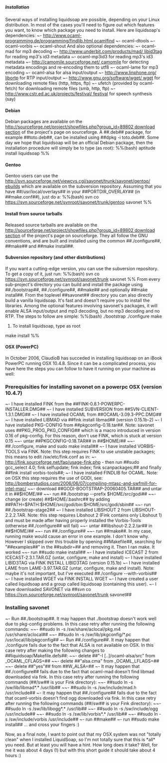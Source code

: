 =====Installation=====

Several ways of installing liquidsoap are possible, depending on your Linux distribution. In most of the cases you'll need to figure out which features you want, to know which package you need to install.
Here are liquidsoap's dependencies:
~- [[http://www.ocaml-programming.de/programming/findlib.html ocamlfind]]
~- ocaml-dtools
~- ocaml-vorbis
~- ocaml-shout
And also optional dependencies:
~- ocaml-mad for mp3 decoding
~- [[http://www.underbit.com/products/mad/ libid3tag]] for reading mp3's id3 metadata
~- ocaml-mp3id3 for reading mp3's id3 metadata
~- [[http://camomile.sourceforge.net/ camomile]] for detecting metadata encodings and re-encoding them to utf8
~- ocaml-lame for mp3 encoding
~- ocaml-alsa for alsa input/output
~- [[http://www.linphone.org/ libortp]] for RTP input/output
~- [[http://www.gnu.org/software/wget/ wget]] for downloading remote files (http, https, ftp)
~- ufetch (provided by ocaml-fetch) for downloading remote files (smb, http, ftp)
~- [[http://www.cstr.ed.ac.uk/projects/festival/ festival]] for speech synthesis (say)

====Debian====
Debian packages are available on the [[http://sourceforge.net/project/showfiles.php?group_id=89802 download section]] of the project's page on sourceforge. A ##.deb## package, for example ##toto.deb##, can be installed using ##dpkg -i toto.deb##.
Some day we hope that liquidsoap will be an official Debian package, then the installation procedure will simply be to type (as root):
%%(bash)
aptitude install liquidsoap
%%

====Gentoo====
Gentoo users can use the [[http://svn.sourceforge.net/viewcvs.cgi/savonet/trunk/savonet/gentoo/ ebuilds]] which are available on the subversion repository. Assuming that you have ##/usr/local/overlays## in your ##PORTDIR_OVERLAY## (in ##make.conf##), just do a:
%%(bash)
svn co https://svn.sourceforge.net/svnroot/savonet/trunk/gentoo savonet
%%

====Install from source tarballs====
Released source tarballs are available on the [[http://sourceforge.net/project/showfiles.php?group_id=89802 download section]] of the project's page on sourceforge. They all follow the GNU conventions, and are built and installed using the common ##./configure##, ##make## and ##make install##.

====Subversion repository (and other distributions)====
If you want a cutting-edge version, you can use the subversion repository. To get a copy of it, just run:
%%(bash)
svn co https://svn.sourceforge.net/svnroot/savonet/trunk savonet
%%
From every sub-project's directory you can build and install the package using ##./bootstrap##, ##./configure##, ##make## and optionally ##make install##.
From the toplevel ##savonet## directory you can also directly build a vanilla liquidsoap. It's fast and doesn't require you to install the libraries. Among the optional features involving savonet's packages, it will enable ALSA input/output and mp3 decoding, but no mp3 decoding and no RTP. The steps to follow are simple:
%%(bash)
./bootstrap
./configure
make
# To install liquidsoap, type as root
make install
%%

====OSX (PowerPC)====
In October 2006, ClaudioB has succeded in installing liquidsoap on an iBook PowerPC running OSX 10.4.8. 
Since it can be a complicated process, you have here the steps you can follow to have it running on your machine as well:

===Prerequisities for installing savonet on a powerpc OSX (version 10.4.7)===
~- I have installed FINK from the ##FINK-0.8.1-POWERPC-INSTALLER.DMG##
~-  I have installed SUBVERSION from ##SVN-CLIENT-1.3.1.DMG##
~- I have installed OCAML from ##OCAML-3.09.3-PPC.DMG##
~-  I have installed LIBMAD via ##fink install libmad## (version 0.15.1b-2)
~- I have installed PKG-CONFIG from ##pkgconfig-0.18.tar##. Note: savonet uses ##PKG_PROG_PKG_CONFIG## which is a macro introduced in version 0.16 of pkg-config. For this reason, don't use FINK, which is stuck at version 0.15
~~- untar ##PKGCONFIG-0.18.TAR## in ##$HOME/##
~~- ##./configure, make and sudo make install##
~- I have installed VORBIS-TOOLS via FINK. Note: this step requires FINK to use unstable packages; this means to edit /sw/etc/fink.conf as in:
~- [[http://fink.sourceforge.net/faq/usage-fink.php]] - then run ##sudo gcc_select 4.0; fink selfupdate; fink index; fink scanpackages;## and finally ##fink install vorbis-tools##;
~- I have installed FINDLIB for OCAML. Note: on OSX this step requires the use of GODI, see: [[http://bomberstudios.com/2006/06/07/compiling-mtasc-and-swfmill-for-intel-mac/]]
~~- download ##GODI-BOOTSTRAP-20060405.TAR## and untar it in ##$HOME/##
~~- run ##./bootstrap --prefix $HOME/src/godi##
~~- change (or create) ##$HOME/.bashrc## by adding ##PATH=$PATH:$HOME/src/godi/bin:$HOME/src/godi/sbin##
~~- run ##./bootstrap-stage2##
~- I have installed LIBSHOUT 2 from LIBSHOUT-2.2.2.TAR. Note: this step requires Libshout 2 (Fink contains only Libshout 1) and must be made after having properly installed the Vorbis-Tools (otherwise ##./configure## will fail)
~~- untar ##libshout-2.2.2.tar## in ##$HOME/##
~~- run ##./configure##
~~- run ##make##. In my case, running make would cause an error in one example. I don't know why. However I skipped over this trouble by opening ##Makefile##, searching for "##examples##" in the ##subdir=## and removing it. Then I ran make. It worked
~~- run ##sudo make install##
~- I have installed ICECAST 2 from ICECAST-2.3.1.TAR.GZ (untar, configure, make and install)
~- I have installed LIBID3TAG via FINK INSTALL LIBID3TAG (version 0.15.1b)
~- I have installed LAME from LAME-3.97.TAR.GZ  (untar, configure, make and install). Note: maybe it's not important, but I've executed ##./configure --with-vorbis##
~- I have installed WGET via FINK INSTALL WGET
~- I have created a user called liquidsoap and a group called liquidsoap (containing this user).
~- I have downloaded SAVONET via ##svn co https://svn.sourceforge.net/svnroot/savonet/trunk savonet##

===Installing savonet===
~- Run ##./bootstrap##. It may happen that ./bootstrap doesn't work well due to pkg-config problems. In this case retry after running the following commands:
~~- ##sudo ln -s /sw/share/aclocal/pkg.m4 /usr/share/aclocal##
~~- ##sudo ln -s /sw/lib/pkgconfig/*.pc /usr/local/lib/pkgconfig##
~- Run ##./configure##. It may happen that ./configure fails due to the fact that ALSA is not available on OSX. In this case retry after making the following changes to ##liquidsoap/Makefile.defs##:
~~- delete ##"-I [..]/ocaml-alsa/src" from _OCAML_CFLAGS=##
~~- delete ##"alsa.cma" from _OCAML_LFLAGS=##
~~- delete ##"yes"## from ##W_ALSA=##
~- It may happen that ##./configure## fails due to the fact that ocaml-mad doesn't find libmad downloaded via fink. In this case retry after running the following commands (##/sw## is your Fink directory):
~~- ##sudo ln -s /sw/lib/libmad*.* /usr/lib##
~~- ##sudo ln -s /sw/include/mad.h /usr/include##
~- It may happen that ##./configure## fails due to the fact that ocaml-vorbis doesn't find ogg downloaded via fink. In this case retry after running the following commands (##/sw## is your Fink directory):
~~- ##sudo ln -s /sw/lib/libogg*.* /usr/lib##
~~- ##sudo ln -s /sw/include/ogg /usr/include##
~~- ##sudo ln -s /sw/lib/vorbis*.* /usr/lib##
~~- ##sudo ln -s /sw/include/vorbis /usr/include##
~- run ##make##
~- run ##sudo make install## ... and cross your fingers :)

Now, as a final note, I want to point out that my OSX system was not "totally clean" when I installed LiquidSoap, so I'm not totally sure that this is *all* you need. But at least you will have a hint. How long does it take?  Well, for me it was about 4 days (!) but with this short guide it should take about 4 hours :)